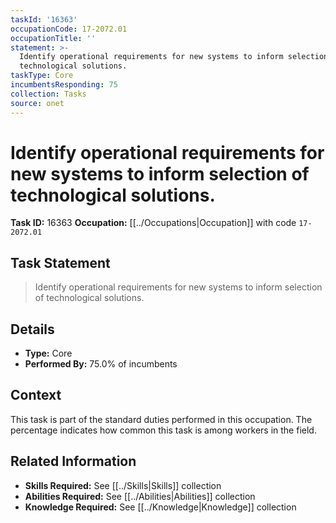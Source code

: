 ```yaml
---
taskId: '16363'
occupationCode: 17-2072.01
occupationTitle: ''
statement: >-
  Identify operational requirements for new systems to inform selection of
  technological solutions.
taskType: Core
incumbentsResponding: 75
collection: Tasks
source: onet
---
```

# Identify operational requirements for new systems to inform selection of technological solutions.

**Task ID:** 16363
**Occupation:** [[../Occupations|Occupation]] with code `17-2072.01`

## Task Statement

> Identify operational requirements for new systems to inform selection of technological solutions.

## Details

- **Type:** Core
- **Performed By:** 75.0% of incumbents

## Context

This task is part of the standard duties performed in this occupation. The percentage indicates how common this task is among workers in the field.

## Related Information

- **Skills Required:** See [[../Skills|Skills]] collection
- **Abilities Required:** See [[../Abilities|Abilities]] collection
- **Knowledge Required:** See [[../Knowledge|Knowledge]] collection

